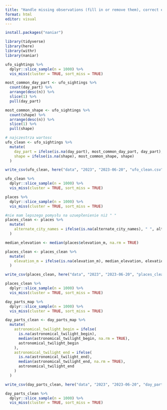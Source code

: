 ```yaml
---
title: "Handle missing observations (fill in or remove them), correct errors, etc."
format: html
editor: visual
---
```


```r
install.packages("naniar")
```

```r
library(tidyverse)  
library(here)       
library(withr)
library(naniar)
```

```r
ufo_sightings %>% 
  dplyr::slice_sample(n = 1000) %>% 
  vis_miss(cluster = TRUE, sort_miss = TRUE)
```

```r
most_common_day_part <- ufo_sightings %>%
  count(day_part) %>%
  arrange(desc(n)) %>%
  slice(1) %>%
  pull(day_part)

most_common_shape <- ufo_sightings %>%
  count(shape) %>%
  arrange(desc(n)) %>%
  slice(1) %>%
  pull(shape)

# najczestrza wartosc
ufo_clean <- ufo_sightings %>%
  mutate(
    day_part = ifelse(is.na(day_part), most_common_day_part, day_part),
    shape = ifelse(is.na(shape), most_common_shape, shape)
  )

write_csv(ufo_clean, here("data", "2023", "2023-06-20", "ufo_clean.csv"))

```

```r
ufo_clean %>% 
  dplyr::slice_sample(n = 1000) %>% 
  vis_miss(cluster = TRUE, sort_miss = TRUE)
```

```r
places %>% 
  dplyr::slice_sample(n = 1000) %>% 
  vis_miss(cluster = TRUE, sort_miss = TRUE)
```

```r
#nie mam lepszego pomysłu na uzuepłenienie niż " "
places_clean <- places %>%
  mutate(
    alternate_city_names = ifelse(is.na(alternate_city_names), " ", alternate_city_names)
  )

median_elevation <- median(places$elevation_m, na.rm = TRUE)

places_clean <- places_clean %>%
  mutate(
    elevation_m = ifelse(is.na(elevation_m), median_elevation, elevation_m)
  )

write_csv(places_clean, here("data", "2023", "2023-06-20", "places_clean.csv"))
```

```r
places_clean %>% 
  dplyr::slice_sample(n = 1000) %>% 
  vis_miss(cluster = TRUE, sort_miss = TRUE)
```

```r
day_parts_map %>% 
  dplyr::slice_sample(n = 1000) %>% 
  vis_miss(cluster = TRUE, sort_miss = TRUE)
```

```r
day_parts_clean <- day_parts_map %>%
  mutate(
    astronomical_twilight_begin = ifelse(
      is.na(astronomical_twilight_begin),
      median(astronomical_twilight_begin, na.rm = TRUE),
      astronomical_twilight_begin
    ),
    astronomical_twilight_end = ifelse(
      is.na(astronomical_twilight_end),
      median(astronomical_twilight_end, na.rm = TRUE),
      astronomical_twilight_end
    )
  )

write_csv(day_parts_clean, here("data", "2023", "2023-06-20", "day_parts_clean.csv"))
```

```r
day_parts_clean %>% 
  dplyr::slice_sample(n = 1000) %>% 
  vis_miss(cluster = TRUE, sort_miss = TRUE)
```
